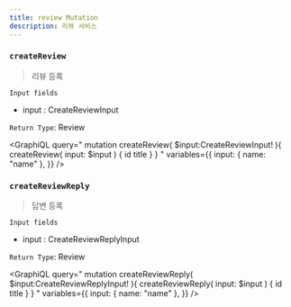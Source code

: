 ```yaml
---
title: review Mutation
description: 리뷰 서비스 
---
```



### `createReview`
> 리뷰 등록


`Input fields`
* input : <Link to="/input/review/#CreateReviewInput">CreateReviewInput</Link>

`Return Type`: <Link to="/object/review/#Review">Review</Link>

<GraphiQL
  query="
  mutation createReview( $input:CreateReviewInput! ){
    createReview( input: $input ) {
      id
      title
    }
  }
  "
  variables={{
    input: {
      name: "name"
    },
  }}
/>

### `createReviewReply`
> 답변 등록


`Input fields`
* input : <Link to="/input/review/#CreateReviewReplyInput">CreateReviewReplyInput</Link>

`Return Type`: <Link to="/object/review/#Review">Review</Link>

<GraphiQL
  query="
  mutation createReviewReply( $input:CreateReviewReplyInput! ){
    createReviewReply( input: $input ) {
      id
      title
    }
  }
  "
  variables={{
    input: {
      name: "name"
    },
  }}
/>

